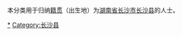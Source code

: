 {{Catnav|頁面分類|各種主題的頁面分類|依中国各省来作的分类|各地中国人|湖南人|长沙人}}
{{Catnav|頁面分類|人物|各國人物|中国人|各地中国人|湖南人|长沙人}}

本分类用于归纳[[籍贯|籍贯]]（出生地）为[[湖南省|湖南省]][[长沙市|长沙市]][[长沙县|长沙县]]的人士。

[[Category:长沙人|*]]
[[Category:长沙县|Category:长沙县]]